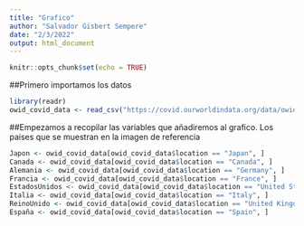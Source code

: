 ---
title: "Grafico"
author: "Salvador Gisbert Sempere"
date: "2/3/2022"
output: html_document
---

```{r setup, include=FALSE}
knitr::opts_chunk$set(echo = TRUE)
```


##Primero importamos los datos
```{r}

library(readr)
owid_covid_data <- read_csv("https://covid.ourworldindata.org/data/owid-covid-data.csv")

```


##Empezamos a recopilar las variables que añadiremos al grafico. Los paises que se muestran en la imagen de referencia
```{r}

Japon <- owid_covid_data[owid_covid_data$location == "Japan", ]
Canada <- owid_covid_data[owid_covid_data$location == "Canada", ]
Alemania <- owid_covid_data[owid_covid_data$location == "Germany", ]
Francia <- owid_covid_data[owid_covid_data$location == "France", ]
EstadosUnidos <- owid_covid_data[owid_covid_data$location == "United States", ]
Italia <- owid_covid_data[owid_covid_data$location == "Italy", ]
ReinoUnido <- owid_covid_data[owid_covid_data$location == "United Kingdom", ]
España <- owid_covid_data[owid_covid_data$location == "Spain", ]

```


